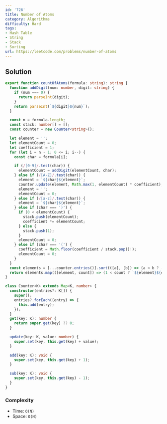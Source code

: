 ```yaml
---
id: '726'
title: Number of Atoms
category: Algorithms
difficulty: Hard
tags:
- Hash Table
- String
- Stack
- Sorting
url: https://leetcode.com/problems/number-of-atoms
---
```


## Solution

```typescript filename="solution.ts" copy
export function countOfAtoms(formula: string): string {
  function addDigit(num: number, digit: string) {
    if (num === 0) {
      return parseInt(digit);
    }
    return parseInt(`${digit}${num}`);
  }

  const n = formula.length;
  const stack: number[] = [];
  const counter = new Counter<string>();

  let element = '';
  let elementCount = 0;
  let coefficient = 1;
  for (let i = n - 1; 0 <= i; i--) {
    const char = formula[i];

    if (/[0-9]/.test(char)) {
      elementCount = addDigit(elementCount, char);
    } else if (/[A-Z]/.test(char)) {
      element = `${char}${element}`;
      counter.update(element, Math.max(1, elementCount) * coefficient);
      element = '';
      elementCount = 0;
    } else if (/[a-z]/.test(char)) {
      element = `${char}${element}`;
    } else if (char === ')') {
      if (0 < elementCount) {
        stack.push(elementCount);
        coefficient *= elementCount;
      } else {
        stack.push(1);
      }
      elementCount = 0;
    } else if (char === '(') {
      coefficient = Math.floor(coefficient / stack.pop()!);
      elementCount = 0;
    }
  }
  const elements = [...counter.entries()].sort(([a], [b]) => (a < b ? -1 : 1));
  return elements.map(([element, count]) => (1 < count ? `${element}${count}` : element)).join('');
}

class Counter<K> extends Map<K, number> {
  constructor(entries?: K[]) {
    super();
    entries?.forEach((entry) => {
      this.add(entry);
    });
  }
  get(key: K): number {
    return super.get(key) ?? 0;
  }

  update(key: K, value: number) {
    super.set(key, this.get(key) + value);
  }

  add(key: K): void {
    super.set(key, this.get(key) + 1);
  }

  sub(key: K): void {
    super.set(key, this.get(key) - 1);
  }
}
```

### Complexity

- Time: `O(N)`
- Space: `O(N)`


